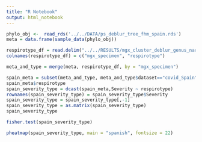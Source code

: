 ```yaml
---
title: "R Notebook"
output: html_notebook
---
```


```r
phylo_obj <-  read_rds('../../DATA/ps_deblur_tree_fhm_spain.rds')
meta = data.frame(sample_data(phylo_obj))

respirotype_df = read.delim("../../RESULTS/mgx_cluster_deblur_genus_narmT_prev0.1det5_6.tsv", sep = " ")
colnames(respirotype_df) = c("mgx_specimen", "respirotype")

meta_and_type = merge(meta, respirotype_df, by = "mgx_specimen")

```
```r
spain_meta = subset(meta_and_type, meta_and_type$dataset=="covid_Spain")
spain_meta$respirotype
spain_severity_type = dcast(spain_meta,Severity ~ respirotype)
rownames(spain_severity_type) = spain_severity_type$Severity
spain_severity_type = spain_severity_type[,-1]
spain_severity_type = as.matrix(spain_severity_type)
spain_severity_type

fisher.test(spain_severity_type)


```
```r
pheatmap(spain_severity_type, main = "spanish", fontsize = 22)
```

